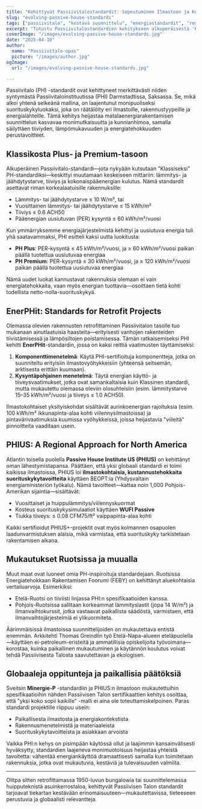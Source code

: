```yaml
---
title: "Kehittyvät Passiivitalostandardit: Sopeutuminen Ilmastoon ja Kontekstiin"
slug: "evolving-passive-house-standards"
tags: ["passiivitalo", "kestävä suunnittelu", "energiastandardit", "remontit"]
excerpt: "Tutustu Passiivitalostandardien kehitykseen alkuperäisestä 'Klassisesta' mallista ilmastokohtaisiin sertifikaatteihin, kuten PHIUS ja EnerPHit, jotka heijastavat kasvavaa tarvetta joustavuudelle ja globaalille soveltuvuudelle."
coverImage: "/images/evolving-passive-house-standards.jpg"
date: "2025-04-10"
author:
  name: "Passiivitalo-opas"
  picture: "/images/author.jpg"
ogImage:
  url: "/images/evolving-passive-house-standards.jpg"

---
```

Passiivitalo (PH) -standardit ovat kehittyneet merkittävästi niiden syntymästä Passiivitaloinstituutissa (PHI) Darmstadtissa, Saksassa. Se, mikä alkoi yhtenä selkeänä mallina, on laajentunut monipuoliseksi suorituskykyluokaksi, joka on räätälöity eri ilmastoille, rakennustyypeille ja energialähteille. Tämä kehitys heijastaa matalaenergiarakentamisen suunnittelun kasvavaa monimutkaisuutta ja kunnianhimoa, samalla säilyttäen tiiviyden, lämpömukavuuden ja energiatehokkuuden perustavoitteet.

## Klassikosta Plus- ja Premium-tasoon

Alkuperäinen Passiivitalo-standardi—jota nykyään kutsutaan "Klassiseksi" PH-standardiksi—keskittyi muutamaan keskeiseen mittariin: lämmitys- ja jäähdytystarve, tiiviys ja kokonaispääenergian kulutus. Nämä standardit asettavat riman korkealaatuisille rakennuksille:

- Lämmitys- tai jäähdytystarve ≤ 10 W/m², tai
- Vuosittainen lämmitys- tai jäähdytystarve ≤ 15 kWh/m²
- Tiiviys ≤ 0.6 ACH50
- Pääenergian uusiutuvan (PER) kysyntä ≤ 60 kWh/m²/vuosi

Kun ymmärryksemme energiajärjestelmistä kehittyi ja uusiutuva energia tuli yhä saatavammaksi, PHI esitteli kaksi uutta luokitusta:

- **PH Plus**: PER-kysyntä ≤ 45 kWh/m²/vuosi, ja ≥ 60 kWh/m²/vuosi paikan päällä tuotettua uusiutuvaa energiaa
- **PH Premium**: PER-kysyntä ≤ 30 kWh/m²/vuosi, ja ≥ 120 kWh/m²/vuosi paikan päällä tuotettua uusiutuvaa energiaa

Nämä uudet luokat kannustavat rakennuksia olemaan ei vain energiatehokkaita, vaan myös energian tuottavia—osoittaen tietä kohti todellista netto-nolla-suorituskykyä.
## EnerPHit: Standards for Retrofit Projects

Olemassa olevien rakennusten retrofittaminen Passiivitalon tasolle tuo mukanaan ainutlaatuisia haasteita—erityisesti vanhojen rakenteiden tiivistämisessä ja lämpösiltojen poistamisessa. Tämän ratkaisemiseksi PHI kehitti **EnerPHit**-standardin, jossa on kaksi reittiä vaatimusten täyttämiseksi:

1. **Komponenttimenetelmä**: Käytä PHI-sertifioituja komponentteja, jotka on suunniteltu erityisiin ilmastovyöhykkeisiin (yhteensä seitsemän, arktisesta erittäin kuumaan).
2. **Kysyntäpohjainen menetelmä**: Täytä energian käyttö- ja tiiveysvaatimukset, jotka ovat samankaltaisia kuin Klassinen standardi, mutta mukautettu olemassa oleviin olosuhteisiin (esim. lämmitystarve 15–35 kWh/m²/vuosi ja tiiveys ≤ 1.0 ACH50).

Ilmastokohtaiset yksityiskohdat sisältävät aurinkoenergian rajoituksia (esim. 100 kWh/m² ikkunapinta-alaa kohti viilennysilmastoissa) ja pintavärivaatimuksia kuumissa vyöhykkeissä, joissa heijastavia "viileitä" pinnoitteita vaaditaan usein.

## PHIUS: A Regional Approach for North America

Atlantin toisella puolella **Passive House Institute US (PHIUS)** on kehittänyt oman lähestymistapansa. Päättäen, että yksi globaali standardi ei toimi kaikissa ilmastoissa, PHIUS loi **ilmastokohtaisia, kustannustehokkaita suorituskykytavoitteita** käyttäen BEOPT:ia (Yhdysvaltain energiaministeriön työkalu). Nämä tavoitteet—kattaa noin 1,000 Pohjois-Amerikan sijaintia—sisältävät:

- Vuosittaiset ja huippulämmitys/viilennyskuormat
- Kosteus suorituskykysimulaatiot käyttäen **WUFI Passive**
- Tiukka tiiveys: ≤ 0.08 CFM75/ft² vaippapinta-alaa kohti

Kaikki sertifioidut PHIUS+-projektit ovat myös kolmannen osapuolen laadunvarmistuksen alaisia, mikä varmistaa, että suorituskyky tarkistetaan rakentamisen aikana.
## Mukautukset Ruotsissa ja muualla

Muut maat ovat luoneet omia PH-inspiroituja standardejaan. Ruotsissa Energiatehokkaan Rakentamisen Foorumi (FEBY) on kehittänyt aluekohtaisia vertailuarvoja. Esimerkiksi:

- Etelä-Ruotsi on tiiviisti linjassa PHI:n spesifikaatioiden kanssa.
- Pohjois-Ruotsissa sallitaan korkeammat lämmityslastit (jopa 14 W/m²) ja ilmanvaihtokurssit, jotka vastaavat paikallista säädöstä, varmistaen, että ilmanvaihtojärjestelmiä ei ylikuormiteta.

Äärimmäisissä ilmastoissa suunnittelijoiden on mukautettava entistä enemmän. Arkkitehti Thomas Greindlin työ Etelä-Napa-alueen eteläpuolella—käyttäen ei-petroleum-eristeitä ja ammatillisia opiskelijoita työvoimana—korostaa, kuinka paikallinen mukautuminen ja käytännön koulutus voivat tehdä Passiivisesta Talosta saavutettavan ja ekologisen.

## Globaaleja oppitunteja ja paikallisia päätöksiä

Sveitsin **Minergie-P** -standardiin ja PHIUS:n ilmastoon mukautettuihin spesifikaatioihin nähden Passiivisen Talon sertifikaattien kehitys osoittaa, että "yksi koko sopii kaikille" -malli ei aina ole toteuttamiskelpoinen. Paras standardi projektille riippuu usein:

- Paikallisesta ilmastosta ja energiakontekstista
- Rakennusmenetelmistä ja materiaaleista
- Suorituskykytavoitteista ja asiakkaan arvoista

Vaikka PHI:n kehys on pisimpään käytössä ollut ja laajimmin kansainvälisesti hyväksytty, standardien laajeneva monimuotoisuus heijastaa yhteistä tavoitetta: vähentää energiankäyttöä dramaattisesti samalla kun toimitetaan rakennuksia, jotka ovat mukautuvia, kestäviä ja tulevaisuuden valmiita.

---

Olitpa sitten retrofittamassa 1950-luvun bungalowia tai suunnittelemassa huipputeknistä asuinkerrostaloa, kehittyvät Passiivisen Talon standardit tarjoavat tiekartan kestävään erinomaisuuteen—mukautettavissa, tieteeseen perustuvia ja globaalisti relevantteja.
